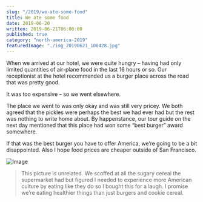 ```yaml
---
slug: "/2019/we-ate-some-food"
title: We ate some food
date: 2019-06-20
written: 2019-06-21T06:00:00
published: true
category: "north-america-2019"
featuredImage: "./img_20190621_100428.jpg"
---
```


When we arrived at our hotel, we were quite hungry – having had only limited quantities of air-plane food in the last 16 hours or so. Our receptionist at the hotel recommended us a burger place across the road that was pretty good.

It was too expensive – so we went elsewhere.

The place we went to was only okay and was still very pricey. We both agreed that the pickles were perhaps the best we had ever had but the rest was nothing to write home about. By happenstance, our tour guide on the next day mentioned that this place had won some “best burger” award somewhere.

If that was the best burger you have to offer America, we’re going to be a bit disappointed. Also I hope food prices are cheaper outside of San Francisco.

![Image](./img_20190621_100428.jpg)

> This picture is unrelated. We scoffed at all the sugary cereal the supermarket had but figured I needed to experience more American culture by eating like they do so I bought this for a laugh. I promise we’re eating healthier things than just burgers and cookie cereal.
